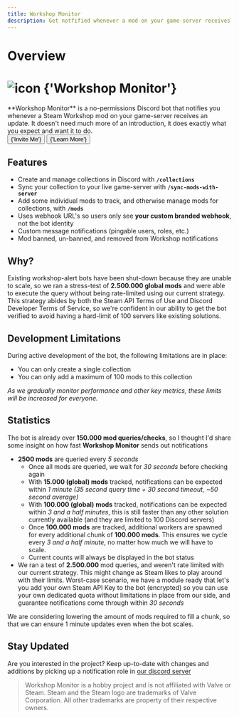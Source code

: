 ```yaml
---
title: Workshop Monitor
description: Get notfified whenever a mod on your game-server receives an update. Sync your collections with your live game-servers, or manually add some id's to track.
---
```




# Overview

<div className='px-3 py-1' style={{
  margin: '20vh 0',
  borderRadius: '2rem',
  width: '100%',
  display: 'flex',
  flexDirection: 'column',
  justifyContent: 'center',
  alignItems: 'center',
  textAlign: 'center'
}}>
  <h1
    id='introduction'
    className='display-4 fw-bold'
    style={{
      display: 'flex',
      alignItems: 'center'
    }}
  >
    <Image src='/images/projects/icons/workshop-monitor.png'
      alt='icon'
      height={50}
      width={50}
      style={{ marginRight: '.5rem', }}
    />
    {'Workshop Monitor'}
  </h1>
  <div className='col-lg-8 mx-auto'>
    **Workshop Monitor** is a no-permissions Discord bot that notifies you whenever a Steam Workshop mod on your game-server receives an update. It doesn't need much more of an introduction, it does exactly what you expect and want it to do.
  </div>

  <div style={{
    display: 'flex',
    justifyContent: 'center',
    width: '100%',
    flexGrow: 1,
    flexWrap: 'wrap',
    gap: '.5rem'
  }}>
    <Button className='btn btn-primary' as={Link}
      target="_blank"
      rel="noopener noreferrer"
      href='https://discord.com/api/oauth2/authorize?client_id=1170346553777598515&permissions=0&scope=bot%20applications.commands'
      style={{
        padding: '.75rem 2.5rem',
        fontSize: 'large'
      }}
    >
      {'Invite Me'}
    </Button>
    <Button href='/docs/workshop-monitor/getting-started' className='btn btn-success' style={{
      padding: '.75rem 2.5rem',
      fontSize: 'large'
    }} as={Link}>
      {'Learn More'}
    </Button>
  </div>
</div>

## Features

- Create and manage collections in Discord with **`/collections`**
- Sync your collection to your live game-server with **`/sync-mods-with-server`**
- Add some individual mods to track, and otherwise manage mods for collections, with **`/mods`**
- Uses webhook URL's so users only see **your custom branded webhook**, not the bot identity
- Custom message notifications (pingable users, roles, etc.)
- Mod banned, un-banned, and removed from Workshop notifications

## Why?

Existing workshop-alert bots have been shut-down because they are unable to scale, so we ran a stress-test of **2.500.000 global mods** and were able to execute the query without being rate-limited using our current strategy. This strategy abides by both the Steam API Terms of Use and Discord Developer Terms of Service, so we're confident in our ability to get the bot verified to avoid having a hard-limit of 100 servers like existing solutions.


## Development Limitations

During active development of the bot, the following limitations are in place:

- You can only create a single collection
- You can only add a maximum of 100 mods to this collection

*As we gradually monitor performance and other key metrics, these limits will be increased for everyone.*

## Statistics

The bot is already over **150.000 mod queries/checks**, so I thought I'd share some insight on how fast **Workshop Monitor** sends out notifications

- **2500 mods** are queried every *5 seconds*
  - Once all mods are queried, we wait for *30 seconds* before checking again
  - With **15.000  (global) mods** tracked, notifications can be expected within *1 minute (35 second query time + 30 second timeout, ~50 second average)*
  - With **100.000 (global) mods** tracked, notifications can be expected within *3 and a half minutes*, this is still faster than any other solution currently available (and they are limited to 100 Discord servers)
  - Once **100.000 mods** are tracked, additional workers are spawned for every additional chunk of **100.000 mods**. This ensures we cycle every *3 and a half minute*, no matter how much we will have to scale.
  - Current counts will always be displayed in the bot status
- We ran a test of **2.500.000** mod queries, and weren't rate limited with our current strategy. This might change as Steam likes to play around with their limits. Worst-case scenario, we have a module ready that let's you add your own Steam API Key to the bot (encrypted) so you can use your own dedicated quota without limitations in place from our side, and guarantee notifications come through within *30 seconds*

We are considering lowering the amount of mods required to fill a chunk, so that we can ensure 1 minute updates even when the bot scales.

## Stay Updated

Are you interested in the project? Keep up-to-date with changes and additions by picking up a notification role in [our discord server](https://discord.gg/mirasaki)

> Workshop Monitor is a hobby project and is not affiliated with Valve or Steam.
> Steam and the Steam logo are trademarks of Valve Corporation. All other trademarks are property of their respective owners.
